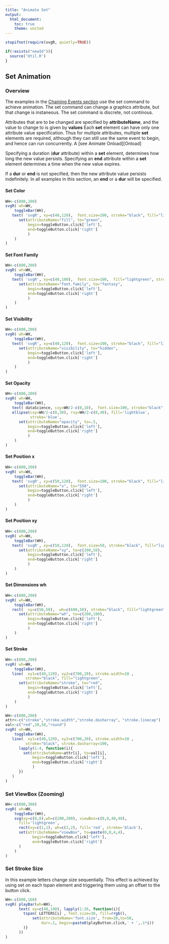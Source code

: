 ```yaml
---
title: "Animate Set"
output:
  html_document:
    toc: true
    theme: united
---
```



```r
stopifnot(require(svgR, quietly=TRUE))
```

```r
if(!exists("newId")){
  source('Util.R')
}
```

<a name="setAnimation"></a> 

## Set Animation

### Overview 
The examples in the [Chaining Events section](#chainingEvents) use the set command to achieve animation. The set command  can change a graphics attribute, but that change is instaneous. The set command is discrete, not continous. 

Attributes that are to be changed are specified by **attributeName**, and the value to change to is given by **values**  Each **set** element can have only one attribute value specification. Thus for multiple attributes, multiple  **set** elements are required, although they can still use the same event to begin, and hence can run concurrently. A [see Animate Onload][Onload]

Specifying a duration  (**dur** attribute) within a **set** element,  determines how long the new value persists. Specifying an **end** attribute within a **set** element determines a time when the new value expires.

If a **dur** or **end** is not specified, then the new attribute value persists indefinitely. In all examples in this section, an **end** or a **dur** will be specified.

#### Set  Color
```r
WH<-c(800,200)
svgR( wh=WH,
    toggleBar(WH),
   text( 'svgR', xy=c(40,120),  font.size=100, stroke="black", fill="lightgreen",
      set(attributeName="fill", to="green",
          begin=toggleButton.click['left'], 
          end=toggleButton.click['right']
          )
    )
)
```

#### Set  Font Family
```r
WH<-c(800,200)
svgR( wh=WH,
    toggleBar(WH),
   text( 'svgR', xy=c(40,100),  font.size=100,  fill="lightgreen", stroke='black',
      set(attributeName="font.family", to="fantasy",
          begin=toggleButton.click['left'], 
          end=toggleButton.click['right']
          )
    )
)
```

#### Set  Visibility
```r
WH<-c(800,200)
svgR( wh=WH,
    toggleBar(WH),
   text( 'svgR', xy=c(40,120),  font.size=100, stroke="black", fill="lightgreen",
      set(attributeName="visibility", to="hidden",
          begin=toggleButton.click['left'], 
          end=toggleButton.click['right']
          )
    )
)
```

#### Set  Opacity
```r
WH<-c(800,200)
svgR( wh=WH,
    toggleBar(WH),
   text( dataScience, cxy=WH/2-c(0,10),  font.size=100, stroke="black", fill="lightgreen"),
   ellipse(cxy=WH/2-c(0,30), rxy=WH/2-c(0,40), fill='lightblue',
           stroke='blue',
      set(attributeName="opacity", to=.5,
          begin=toggleButton.click['left'], 
          end=toggleButton.click['right']
          )
    )
)
```

#### Set  Position x

```r
WH<-c(800,200)
svgR( wh=WH,
    toggleBar(WH),
   text( 'svgR', xy=c(50,120),  font.size=100, stroke="black", fill="lightgreen",
      set(attributeName="x", to="550",
          begin=toggleButton.click['left'], 
          end=toggleButton.click['right']
          )
    )
)
```

#### Set  Position xy

```r
WH<-c(800,200)
svgR( wh=WH,
    toggleBar(WH),
   text( 'svgR', xy=c(50,120),  font.size=50, stroke="black", fill="lightgreen",
      set(attributeName="xy", to=c(200,50),
          begin=toggleButton.click['left'], 
          end=toggleButton.click['right']
          )
    )
)
```

#### Set  Dimensions wh

```r
WH<-c(800,200)
svgR( wh=WH,
    toggleBar(WH),
   rect(  xy=c(50,50),  wh=c(600,50), stroke="black", fill="lightgreen",
      set(attributeName="wh", to=c(200,100),
          begin=toggleButton.click['left'], 
          end=toggleButton.click['right']
          )
    )
)
```

#### Set  Stroke
```r
WH<-c(800,200)
svgR( wh=WH,
    toggleBar(WH),
   line(  xy1=c(40,120), xy2=c(700,20), stroke.width=10 ,
         stroke="black", fill="lightgreen",
      set(attributeName="stroke", to="red",
          begin=toggleButton.click['left'], 
          end=toggleButton.click['right']
          )
    )
)
```



```r
WH<-c(800,200)
attr<-c("stroke","stroke.width","stroke.dasharray", "stroke.linecap")
val<-c("red",20,50,"round")
svgR( wh=WH,
    toggleBar(WH),
   line(  xy1=c(40,120), xy2=c(700,20), stroke.width=10 ,
         stroke="black", stroke.dasharray=100,
      lapply(1:4, function(i){
        set(attributeName=attr[i], to=val[i],
            begin=toggleButton.click['left'], 
            end=toggleButton.click['right']
            )
      })
   )
)
```

### Set ViewBox (Zooming)

```r
WH<-c(800,300)
svgR( wh=WH,
    toggleBar(WH),
    svg(xy=c(0,0),wh=c(200,200), viewBox=c(0,0,40,40),
      fill='lightgreen',
      rect(xy=c(1,1), wh=c(2,2), fill='red', stroke='black'),
      set(attributeName="viewBox", to=paste(0,0,4,4),
            begin=toggleButton.click['left'], 
            end=toggleButton.click['right']
      )
    )
)
```

### Set Stroke Size

In this example letters change size sequentially. This effect is achieved by
using set on each tspan element and triggering them using an offset to the button click.

```r
WH<-c(800,160)
svgR( playBar(wh=WH),
      text( xy=c(40,100), lapply(1:26, function(i){
        tspan( LETTERS[i] , font.size=30, fill=rrgb(),
            set(attributeName='font.size', from=20,to=50,
                dur=.1, begin=paste0(playButton.click,' + ',.1*i))
        )}
      ))
)
```

